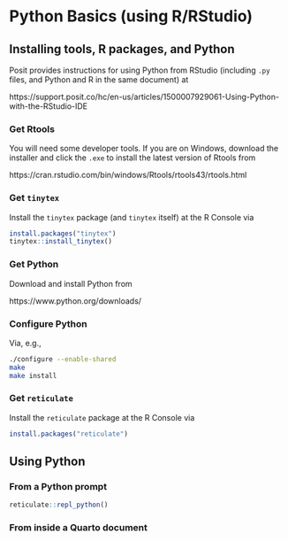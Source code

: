 # Python Basics (using R/RStudio)

## Installing tools, R packages, and Python

Posit provides instructions for using Python from RStudio (including `.py` files, and Python and R in the same document) at

https://support.posit.co/hc/en-us/articles/1500007929061-Using-Python-with-the-RStudio-IDE

### Get Rtools

You will need some developer tools. If you are on Windows, download the installer and click the `.exe` to install the latest version of Rtools from 

https://cran.rstudio.com/bin/windows/Rtools/rtools43/rtools.html

### Get `tinytex`

Install the `tinytex` package (and `tinytex` itself) at the R Console via

```r
install.packages("tinytex")
tinytex::install_tinytex()
```

### Get Python

Download and install Python from

https://www.python.org/downloads/

### Configure Python

Via, e.g., 

```zsh
./configure --enable-shared
make
make install
```

### Get `reticulate`

Install the `reticulate` package at the R Console via

```r
install.packages("reticulate")
```

## Using Python

### From a Python prompt

```r
reticulate::repl_python()
```

### From inside a Quarto document


